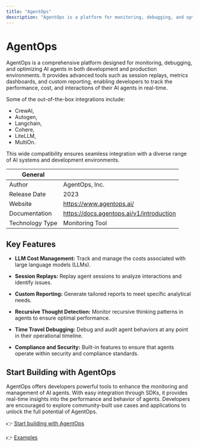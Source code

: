 ```yaml
---
title: "AgentOps"
description: "AgentOps is a platform for monitoring, debugging, and optimizing AI agents in development and production. It offers session replays, metrics dashboards, and custom reporting to track performance, costs, and interactions."
---
```


# AgentOps

AgentOps is a comprehensive platform designed for monitoring, debugging, and optimizing AI agents in both development and production environments. It provides advanced tools such as session replays, metrics dashboards, and custom reporting, enabling developers to track the performance, cost, and interactions of their AI agents in real-time.

Some of the out-of-the-box integrations include: 

- CrewAI,
- Autogen,
- Langchain,
- Cohere,
- LiteLLM,
- MultiOn.

This wide compatibility ensures seamless integration with a diverse range of AI systems and development environments.
 
| General  |  |
| --- | --- |
| Author | AgentOps, Inc. |
| Release Date | 2023 |
| Website | https://www.agentops.ai/ |
| Documentation | https://docs.agentops.ai/v1/introduction |
| Technology Type | Monitoring Tool |

## Key Features

- **LLM Cost Management:** Track and manage the costs associated with large language models (LLMs).

- **Session Replays:** Replay agent sessions to analyze interactions and identify issues.

- **Custom Reporting:** Generate tailored reports to meet specific analytical needs.

- **Recursive Thought Detection:** Monitor recursive thinking patterns in agents to ensure optimal performance.

- **Time Travel Debugging:** Debug and audit agent behaviors at any point in their operational timeline.

- **Compliance and Security:** Built-in features to ensure that agents operate within security and compliance standards.


## Start Building with AgentOps

AgentOps offers developers powerful tools to enhance the monitoring and management of AI agents. With easy integration through SDKs, it provides real-time insights into the performance and behavior of agents. Developers are encouraged to explore community-built use cases and applications to unlock the full potential of AgentOps.

👉 [Start building with AgentOps](https://docs.agentops.ai/v1/quickstart)

👉 [Examples](https://docs.agentops.ai/v1/examples/examples)




